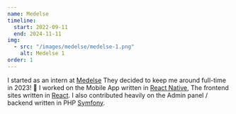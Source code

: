 ```yaml
---
name: Medelse
timeline:
  start: 2022-09-11
  end: 2024-11-11
img:
  - src: "/images/medelse/medelse-1.png"
    alt: Medelse 1
order: 1
---
```


I started as an intern at [Medelse](https://medelse.com) They decided to keep me around full-time in 2023! 🎉
I worked on the Mobile App written in [React Native](https://reactnative.dev),
The frontend sites written in [React](https://react.dev/).
I also contributed heavily on the Admin panel / backend written in PHP [Symfony](https://symfony.com/).
